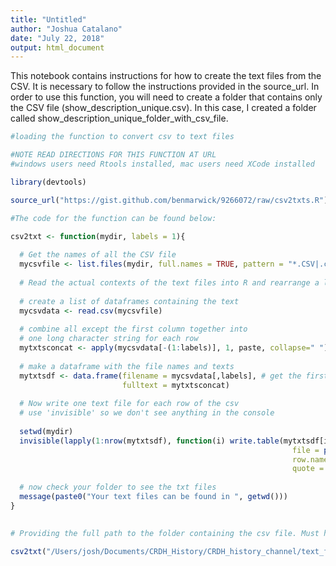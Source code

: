 ```yaml
---
title: "Untitled"
author: "Joshua Catalano"
date: "July 22, 2018"
output: html_document
---
```

This notebook contains instructions for how to create the text files from the CSV. It is necessary to follow the instructions provided in the source_url. In order to use this function, you will need to create a folder that contains only the CSV file (show_description_unique.csv). In this case, I created a folder called show_description_unique_folder_with_csv_file. 

```r

#loading the function to convert csv to text files

#NOTE READ DIRECTIONS FOR THIS FUNCTION AT URL
#windows users need Rtools installed, mac users need XCode installed

library(devtools)

source_url("https://gist.github.com/benmarwick/9266072/raw/csv2txts.R")

#The code for the function can be found below:

csv2txt <- function(mydir, labels = 1){
  
  # Get the names of all the CSV file
  mycsvfile <- list.files(mydir, full.names = TRUE, pattern = "*.CSV|.csv")
  
  # Read the actual contexts of the text files into R and rearrange a little.
  
  # create a list of dataframes containing the text
  mycsvdata <- read.csv(mycsvfile)
  
  # combine all except the first column together into
  # one long character string for each row
  mytxtsconcat <- apply(mycsvdata[-(1:labels)], 1, paste, collapse=" ")
  
  # make a dataframe with the file names and texts
  mytxtsdf <- data.frame(filename = mycsvdata[,labels], # get the first col for the text file names
                         fulltext = mytxtsconcat)
  
  # Now write one text file for each row of the csv
  # use 'invisible' so we don't see anything in the console
  
  setwd(mydir)
  invisible(lapply(1:nrow(mytxtsdf), function(i) write.table(mytxtsdf[i,2], 
                                                               file = paste0(mytxtsdf[i,1], ".txt"),
                                                               row.names = FALSE, col.names = FALSE,
                                                               quote = FALSE)))
  
  # now check your folder to see the txt files
  message(paste0("Your text files can be found in ", getwd()))
}
 

```


```r
# Providing the full path to the folder containing the csv file. Must have quotes and forward slashes. 

csv2txt("/Users/josh/Documents/CRDH_History/CRDH_history_channel/text_files", labels = 1)  

```
 
